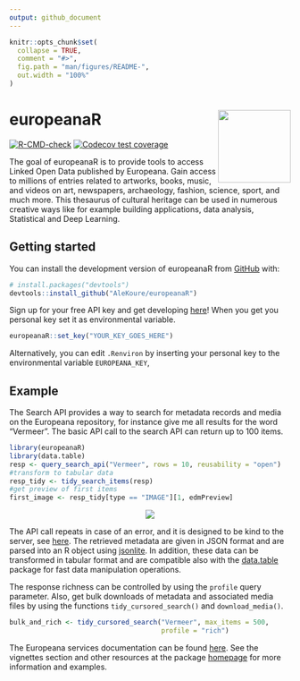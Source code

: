 ```yaml
---
output: github_document
---
```


```r
knitr::opts_chunk$set(
  collapse = TRUE,
  comment = "#>",
  fig.path = "man/figures/README-",
  out.width = "100%"
)
```
# europeanaR <a href="https://alekoure.github.io/europeanaR/" rel="nofollow"><img src='man/figures/logo.svg' align="right" height="130"/></a>

<!-- badges: start -->
[![R-CMD-check](https://github.com/AleKoure/europeanaR/workflows/R-CMD-check/badge.svg)](https://github.com/AleKoure/europeanaR/actions)
[![Codecov test coverage](https://codecov.io/gh/AleKoure/europeanaR/branch/main/graph/badge.svg)](https://app.codecov.io/gh/AleKoure/europeanaR?branch=main)
<!-- badges: end -->

The goal of europeanaR is to provide tools to access Linked Open Data published
by Europeana. Gain access to millions of entries related to artworks, books,
music, and videos on art, newspapers, archaeology, fashion, science, sport,
and much more. This thesaurus of cultural heritage can be used in numerous
creative ways like for example building applications, data analysis,
Statistical and Deep Learning.

## Getting started

You can install the development version of europeanaR from
[GitHub](https://github.com/) with:

``` r
# install.packages("devtools")
devtools::install_github("AleKoure/europeanaR")
```

Sign up for your free API key and get developing [here](https://pro.europeana.eu/page/get-api)! 
When you get you personal key set it as environmental variable.

```r
europeanaR::set_key("YOUR_KEY_GOES_HERE")
```

Alternatively, you can edit `.Renviron` by inserting your personal key to the
environmental variable `EUROPEANA_KEY`,

## Example

The Search API provides a way to search for metadata records and media on the
Europeana repository, for instance give me all results for the word "Vermeer".
The basic API call to the search API can return up to 100 items.

```r
library(europeanaR)
library(data.table)
resp <- query_search_api("Vermeer", rows = 10, reusability = "open")
#transform to tabular data
resp_tidy <- tidy_search_items(resp)
#get preview of first items
first_image <- resp_tidy[type == "IMAGE"][1, edmPreview]
```

<p align="center">
<img align="center" src="`r first_image`">
</p>

The API call repeats in case of an error, and it is designed to be kind to the
server, see [here](https://httr.r-lib.org/reference/RETRY.html). The retrieved
metadata are given in JSON format and are parsed into an R
object using [jsonlite](https://arxiv.org/abs/1403.2805). In addition, these
data can be transformed in tabular format and are compatible also with the
[data.table](https://github.com/Rdatatable/data.table) package for fast data
manipulation operations.

The response richness can be controlled by using the `profile` query parameter.
Also, get bulk downloads of metadata and associated media files by using
the functions `tidy_cursored_search()` and `download_media()`.

```r
bulk_and_rich <- tidy_cursored_search("Vermeer", max_items = 500,
                                      profile = "rich")
```

The Europeana services documentation can be found
[here](https://pro.europeana.eu/page/search). See the vignettes section and
other resources at the package [homepage](https://alekoure.github.io/europeanaR)
for more information and examples.
